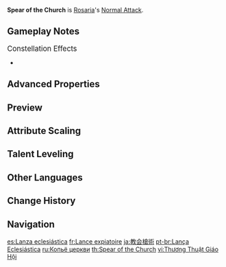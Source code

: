 {{Talent Infobox
|image         = Talent Spear of the Church.png
|character     = Rosaria
|type          = Normal Attack
|info          = '''Normal Attack'''<br>Performs up to 5 consecutive spear strikes.<br><br>'''Charged Attack'''<br>Consumes a certain amount of Stamina to lunge forward, dealing damage to opponents along the way.<br><br>'''Plunging Attack'''<br>Plunges from mid-air to strike the ground below, damaging opponents along the path and dealing [[AoE]] DMG upon impact.
|hit1          = 52.5–111.0%
|hit2          = 51.6–109.2%
|hit3          = 31.8–67.3%×2
|hit4          = 69.7–147.4%
|hit5          = 41.6–88.1%+43.0–91.0%
|charged       = 136–289%
|chargedStamina= 25
|plunge        = 63.9–135.3%
|plungeLow     = 128–271%
|plungeHigh    = 160–338%
|scale_att1    = ATK
}}
'''Spear of the Church''' is [[Rosaria]]'s [[Normal Attack]].

==Gameplay Notes==
;<big>Constellation Effects</big>
*{{Talent Note|constellation|1|Unholy Revelation}}

==Advanced Properties==
{{Advanced Properties
|title   = Normal Attack 1-Hit
|gu      = 1U
|icdtag  = Normal Attack
|icdtype = 2.5s/3 Hits
|poise   = 48.8
|impulse = 3

|title2   = Normal Attack 2-Hit
|gu2      = 1U
|icdtag2  = Normal Attack
|icdtype2 = 2.5s/3 Hits
|poise2   = 48
|impulse2 = 3

|title3   = Normal Attack 3-Hit A
|gu3      = 1U
|icdtag3  = Normal Attack
|icdtype3 = 2.5s/3 Hits
|poise3   = 29.6
|impulse3 = 3

|title4   = Normal Attack 3-Hit B
|gu4      = 1U
|icdtag4  = Normal Attack
|icdtype4 = 2.5s/3 Hits
|poise4   = 29.6
|impulse4 = 3

|title5   = Normal Attack 4-Hit
|gu5      = 1U
|icdtag5  = Normal Attack
|icdtype5 = 2.5s/3 Hits
|poise5   = 64.8
|impulse5 = 4

|title6   = Normal Attack 5-Hit A
|gu6      = 1U
|icdtag6  = Normal Attack
|icdtype6 = 2.5s/3 Hits
|poise6   = 39.36
|impulse6 = 3

|title7   = Normal Attack 5-Hit B
|gu7      = 1U
|icdtag7  = Normal Attack
|icdtype7 = 2.5s/3 Hits
|poise7   = 39.36
|impulse7 = 6

|title8   = Charged Attack
|gu8      = 1U
|icdtag8  = Charged Attack
|icdtype8 = 0.5s
|poise8   = 120
|impulse8 = 5

|title9   = Plunging Attack Collision
|gu9      = 0U
|icdtag9  = none
|poise9   = 25
|impulse9 = 2

|title10   = Low Plunge
|gu10      = 1U
|icdtag10  = none
|poise10   = 100
|impulse10 = 4
|blunt10   = 1

|title11   = High Plunge
|gu11      = 1U
|icdtag11  = none
|poise11   = 150
|impulse11 = 7
|blunt11   = 1
}}

==Preview==
{{Preview
|file1    = Spear of the Church Normal Preview
|caption1 = Normal Attack

|file2    = Spear of the Church Charged Preview
|caption2 = Charged Attack

|file3    = Spear of the Church Plunging Preview
|caption3 = Plunging Attack
}}
{{clr}}

==Attribute Scaling==
{{Talent Scaling
|talentType=Normal Attack
|levels=11
|order=hit1,hit2,hit3,hit4,hit5,charged_title,charged,stamina,plunge_title,plunge,plungelow,plungehigh
|titles=1-Hit DMG (%),2-Hit DMG (%),3-Hit DMG (%),4-Hit DMG (%),5-Hit DMG (%),Charged Attack,Charged Attack DMG (%),Charged Attack Stamina Cost,Plunging Attack,Plunge DMG (%),Low Plunge DMG (%),High Plunge DMG (%)
|hit1_1=52.46
|hit1_2=56.73
|hit1_3=61
|hit1_4=67.1
|hit1_5=71.37
|hit1_6=76.25
|hit1_7=82.96
|hit1_8=89.67
|hit1_9=96.38
|hit1_10=103.7
|hit1_11=111.02
|hit2_1=51.6
|hit2_2=55.8
|hit2_3=60
|hit2_4=66
|hit2_5=70.2
|hit2_6=75
|hit2_7=81.6
|hit2_8=88.2
|hit2_9=94.8
|hit2_10=102
|hit2_11=109.2
|hit3_1=31.82×2
|hit3_2=34.41×2
|hit3_3=37×2
|hit3_4=40.7×2
|hit3_5=43.29×2
|hit3_6=46.25×2
|hit3_7=50.32×2
|hit3_8=54.39×2
|hit3_9=58.46×2
|hit3_10=62.9×2
|hit3_11=67.34×2
|hit4_1=69.66
|hit4_2=75.33
|hit4_3=81
|hit4_4=89.1
|hit4_5=94.77
|hit4_6=101.25
|hit4_7=110.16
|hit4_8=119.07
|hit4_9=127.98
|hit4_10=137.7
|hit4_11=147.42
|hit5_1=41.62+43
|hit5_2=45.01+46.5
|hit5_3=48.4+50
|hit5_4=53.24+55
|hit5_5=56.63+58.5
|hit5_6=60.5+62.5
|hit5_7=65.82+68
|hit5_8=71.15+73.5
|hit5_9=76.47+79
|hit5_10=82.28+85
|hit5_11=88.09+91
|charged_1=136.74
|charged_2=147.87
|charged_3=159
|charged_4=174.9
|charged_5=186.03
|charged_6=198.75
|charged_7=216.24
|charged_8=233.73
|charged_9=251.22
|charged_10=270.3
|charged_11=289.38
|stamina=25
|plunge_1=63.93
|plunge_2=69.14
|plunge_3=74.34
|plunge_4=81.77
|plunge_5=86.98
|plunge_6=92.92
|plunge_7=101.1
|plunge_8=109.28
|plunge_9=117.46
|plunge_10=126.38
|plunge_11=135.3
|plungelow_1=127.84
|plungelow_2=138.24
|plungelow_3=148.65
|plungelow_4=163.51
|plungelow_5=173.92
|plungelow_6=185.81
|plungelow_7=202.16
|plungelow_8=218.51
|plungelow_9=234.86
|plungelow_10=252.7
|plungelow_11=270.54
|plungehigh_1=159.68
|plungehigh_2=172.67
|plungehigh_3=185.67
|plungehigh_4=204.24
|plungehigh_5=217.23
|plungehigh_6=232.09
|plungehigh_7=252.51
|plungehigh_8=272.93
|plungehigh_9=293.36
|plungehigh_10=315.64
|plungehigh_11=337.92
}}

==Talent Leveling==
{{Talent Upgrade|Rosaria}}

==Other Languages==
{{Other Languages
|en      = Spear of the Church
|zhs     = 教会枪术
|zhs_rm  = Jiàohuì Qiāngshù
|zht     = 教會槍術
|zht_rm  = Jiàohuì Qiāngshù
|zh_tl   = Church's Spear
|ja      = 教会槍術
|ja_rm   = Kyoukai Soujutsu
|ja_tl   = Church Spearmanship
|ko      = 성당 창술
|ko_tl   = Church Spearmanship
|es      = Lanza eclesiástica
|es_tl   = Ecclesiastical Spear
|fr      = Lance expiatoire
|fr_tl   = Expiatory Spear
|ru      = Копьё церкви
|ru_tl   = Spear of the Church
|th      = Spear of the Church
|vi      = Thương Thuật Giáo Hội
|vi_tl   = Church Spearmanship
|de      = Speer der Kathedrale
|de_tl   = Spear of the Cathedral
|id      = Spear of the Church
|pt      = Lança Eclesiástica
|pt_tl   = Ecclesiastical Spear
|tr      = Kilisenin Mızrağı
|tr_tl   = The Church's Spear
|it      = Lancia della Chiesa
|it_tl   = Spear of the Church
}}

==Change History==
{{Change History|1.4}}

==Navigation==
{{Talent Navbox|Rosaria}}

[[es:Lanza eclesiástica]]
[[fr:Lance expiatoire]]
[[ja:教会槍術]]
[[pt-br:Lança Eclesiástica]]
[[ru:Копьё церкви]]
[[th:Spear of the Church]]
[[vi:Thương Thuật Giáo Hội]]